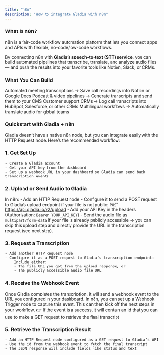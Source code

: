 ```yaml
---
title: "n8n"
description: "How to integrate Gladia with n8n"
---
```


### What is n8n?
n8n is a fair-code workflow automation platform that lets you connect apps and APIs with flexible, no-code/low-code workflows.

By connecting n8n with **Gladia’s speech-to-text (STT) service**, you can build automated pipelines that transcribe, translate, and analyze audio files — and push the results into your favorite tools like Notion, Slack, or CRMs.

### What You Can Build
Automated meeting transcriptions → Save call recordings into Notion or Google Docs
Podcast & video pipelines → Generate transcripts and send them to your CMS
Customer support CRMs → Log call transcripts into HubSpot, Salesforce, or other CRMs
Multilingual workflows → Automatically translate audio for global teams


### Quickstart with Gladia + n8n
Gladia doesn’t have a native n8n node, but you can integrate easily with the HTTP Request node.
Here’s the recommended workflow:

### 1. Get Set Up
    - Create a Gladia account
    - Get your API key from the dashboard
    - Set up a webhook URL in your dashboard so Gladia can send back transcription events

### 2. Upload or Send Audio to Gladia

In n8n:
    - Add an HTTP Request node
    - Configure it to send a POST request to Gladia’s upload endpoint if your file is not public:
    `POST` https://api.gladia.io/v2/upload
    - Add your API Key in the headers (Authorization: `Bearer YOUR_API_KEY`)
    - Send the audio file as `multipart/form-data`
If your file is already publicly accessible → you can skip this upload step and directly provide the URL in the transcription request (see next step).

### 3. Request a Transcription
    
    - Add another HTTP Request node
    - Configure it as a POST request to Gladia’s transcription endpoint:
        Include either:
        - The file URL you got from the upload response, or
        - The publicly accessible audio file URL

### 4. Receive the Webhook Event

Once Gladia completes the transcription, it will send a webhook event to the URL you configured in your dashboard.
In n8n, you can set up a Webhook Trigger node to capture this event.
This can then kick off the next steps in your workflow.
👉 If the event is a success, it will contain an id that you can use to make a GET request to retrieve the final transcript

### 5. Retrieve the Transcription Result
    - Add an HTTP Request node configured as a GET request to Gladia’s API
    - Use the id from the webhook event to fetch the final transcript
    - The JSON response will include fields like status and text